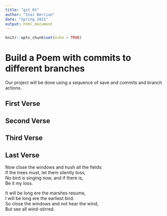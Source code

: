 ```yaml
---
title: "git_01"
author: "Isai Bercian"
date: "Spring 2021"
output: html_document
---
```


```r
knitr::opts_chunk$set(echo = TRUE)
```
# Build a Poem with commits to different branches
Our project will be done using a sequence of save and commits and branch actions.
<!-- Do not modify or change any text in "!--" bracketed areas such as this --- these are instructions to
you, if you change any of this the git program will notice it and compromise your git merging strategy !-->

## First Verse 
<!--Put the first five lines of a poem by Lewis Carrol in this section!-->

## Second Verse
<!--Put the first five lines of a poem by Robert Frost here!-->

## Third Verse
<!--Put the first two verses of The Walrus and the Carpenter here!-->

## Last Verse
<!--Put a short poem of your choice 8-20 lines,here!-->
  
Now close the windows and hush all the fields:  
If the trees must, let them silently toss;  
No bird is singing now, and if there is,  
Be it my loss.  
  
It will be long ere the marshes resume,  
I will be long ere the earliest bird:  
So close the windows and not hear the wind,  
But see all wind-stirred.  
  
